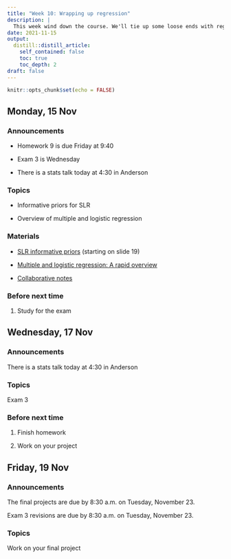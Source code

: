 ```yaml
---
title: "Week 10: Wrapping up regression"
description: |
  This week wind down the course. We'll tie up some loose ends with regression, explore future directions you can explore, take an exam, and have some time to work on the final project.
date: 2021-11-15
output:
  distill::distill_article:
    self_contained: false
    toc: true
    toc_depth: 2
draft: false
---
```



```r
knitr::opts_chunk$set(echo = FALSE)
```

## Monday, 15 Nov

### Announcements

- Homework 9 is due Friday at 9:40

- Exam 3 is Wednesday

- There is a stats talk today at 4:30 in Anderson


### Topics

- Informative priors for SLR

- Overview of multiple and logistic regression

### Materials

- [SLR informative priors](https://aloy.github.io/stat340-notes-fa21/22-slr-checking.pdf) (starting on slide 19)

- [Multiple and logistic regression: A rapid overview](https://aloy.github.io/stat340-notes-fa21/23-future-directions.pdf)

- [Collaborative notes](https://docs.google.com/document/d/1Z6S4HXyZM02Bk_6daYPMxsr3o2W-T6LSVuDE2jam5Wo/edit?usp=sharing)

### Before next time

1. Study for the exam


## Wednesday, 17 Nov

### Announcements

There is a stats talk today at 4:30 in Anderson


### Topics

Exam 3

### Before next time

1. Finish homework

1. Work on your project



## Friday, 19 Nov

### Announcements

The final projects are due by 8:30 a.m. on Tuesday, November 23.

Exam 3 revisions are due by 8:30 a.m. on Tuesday, November 23.

### Topics

Work on your final project